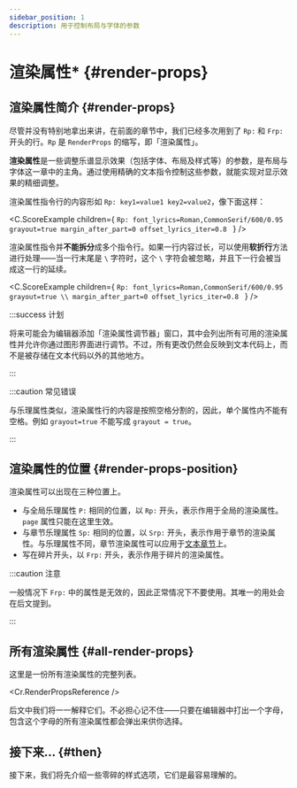 ```yaml
---
sidebar_position: 1
description: 用于控制布局与字体的参数
---
```


# 渲染属性* {#render-props}

## 渲染属性简介 {#render-props}

尽管并没有特别地拿出来讲，在前面的章节中，我们已经多次用到了 `Rp:` 和 `Frp:` 开头的行。`Rp` 是 `RenderProps` 的缩写，即「渲染属性」。

**渲染属性**是一些调整乐谱显示效果（包括字体、布局及样式等）的参数，是布局与字体这一章中的主角。通过使用精确的文本指令控制这些参数，就能实现对显示效果的精细调整。

渲染属性指令行的内容形如 `Rp: key1=value1 key2=value2`，像下面这样：

<C.ScoreExample children={
`Rp: font_lyrics=Roman,CommonSerif/600/0.95 grayout=true margin_after_part=0 offset_lyrics_iter=0.8
`
} />

渲染属性指令并**不能拆分**成多个指令行。如果一行内容过长，可以使用**软折行**方法进行处理——当一行末尾是 `\` 字符时，这个 `\` 字符会被忽略，并且下一行会被当成这一行的延续。

<C.ScoreExample children={
`Rp: font_lyrics=Roman,CommonSerif/600/0.95 grayout=true \\
    margin_after_part=0 offset_lyrics_iter=0.8
`
} />

:::success 计划

将来可能会为编辑器添加「渲染属性调节器」窗口，其中会列出所有可用的渲染属性并允许你通过图形界面进行调节。不过，所有更改仍然会反映到文本代码上，而不是被存储在文本代码以外的其他地方。

:::

:::caution 常见错误

与乐理属性类似，渲染属性行的内容是按照空格分割的，因此，单个属性内不能有空格。例如 `grayout=true` 不能写成 `grayout = true`。

:::

## 渲染属性的位置 {#render-props-position}

渲染属性可以出现在三种位置上。

- 与全局乐理属性 `P:` 相同的位置，以 `Rp:` 开头，表示作用于全局的渲染属性。`page` 属性只能在这里生效。
- 与章节乐理属性 `Sp:` 相同的位置，以 `Srp:` 开头，表示作用于章节的渲染属性。与乐理属性不同，章节渲染属性可以应用于[文本章节](/docs/tutorial-basics/multiarticle#text-article)上。
- 写在碎片开头，以 `Frp:` 开头，表示作用于碎片的渲染属性。

:::caution 注意

一般情况下 `Frp:` 中的属性是无效的，因此正常情况下不要使用。其唯一的用处会在后文提到。

:::

## 所有渲染属性 {#all-render-props}

这里是一份所有渲染属性的完整列表。

<Cr.RenderPropsReference />

后文中我们将一一解释它们。不必担心记不住——只要在编辑器中打出一个字母，包含这个字母的所有渲染属性都会弹出来供你选择。

## 接下来... {#then}

接下来，我们将先介绍一些零碎的样式选项，它们是最容易理解的。
